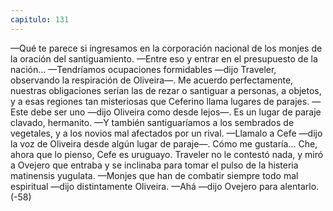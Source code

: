 ```yaml
---
capitulo: 131
---
```


—Qué te parece si ingresamos en la corporación nacional de los monjes de la
oración del santiguamiento.
—Entre eso y entrar en el presupuesto de la nación...
—Tendríamos ocupaciones formidables —dijo Traveler, observando la
respiración de Oliveira—. Me acuerdo perfectamente, nuestras obligaciones
serían las de rezar o santiguar a personas, a objetos, y a esas regiones tan
misteriosas que Ceferino llama lugares de parajes.
—Este debe ser uno —dijo Oliveira como desde lejos—. Es un lugar de paraje
clavado, hermanito.
—Y también santiguaríamos a los sembrados de vegetales, y a los novios mal
afectados por un rival.
—Llamalo a Cefe —dijo la voz de Oliveira desde algún lugar de paraje—.
Cómo me gustaría... Che, ahora que lo pienso, Cefe es uruguayo.
Traveler no le contestó nada, y miró a Ovejero que entraba y se inclinaba para
tomar el pulso de la histeria matinensis yugulata.
—Monjes que han de combatir siempre todo mal espiritual —dijo
distintamente Oliveira.
—Ahá —dijo Ovejero para alentarlo.
(-58)

